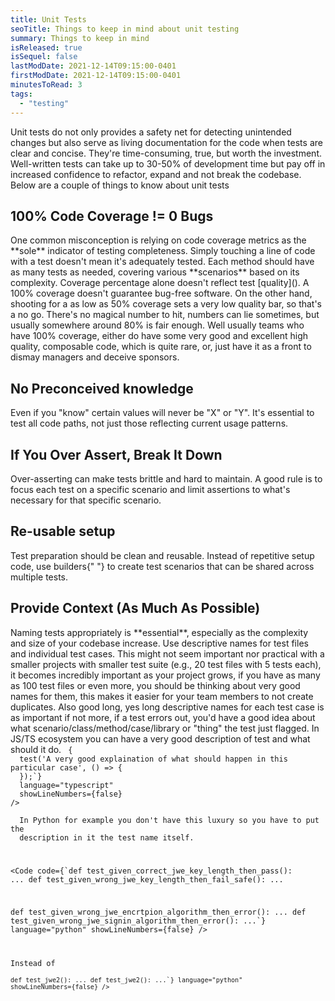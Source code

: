 ```yaml
---
title: Unit Tests
seoTitle: Things to keep in mind about unit testing
summary: Things to keep in mind
isReleased: true
isSequel: false
lastModDate: 2021-12-14T09:15:00-0401
firstModDate: 2021-12-14T09:15:00-0401
minutesToRead: 3
tags:
  - "testing"
---
```


<C>
  Unit tests do not only provides a safety net for detecting unintended changes
  but also serve as living documentation for the code when tests are clear and
  concise.
</C>
<C>
  They're time-consuming, true, but worth the investment. Well-written tests can
  take up to 30-50% of development time but pay off in increased confidence to
  refactor, expand and not break the codebase.
</C>
<C>Below are a couple of things to know about unit tests</C>
<H2 id="coverage">100% Code Coverage != 0 Bugs</H2>
<C>
  One common misconception is relying on code coverage metrics as the **sole**
  indicator of testing completeness. Simply touching a line of code with a test
  doesn't mean it's adequately tested. Each method should have as many tests as
  needed, covering various **scenarios** based on its complexity.
</C>
<C>
  Coverage percentage alone doesn't reflect test [quality](). A 100% coverage
  doesn't guarantee bug-free software. On the other hand, shooting for a as low
  as 50% coverage sets a very low quality bar, so that's a no go. There's no
  magical number to hit, numbers can lie sometimes, but usually somewhere around
  80% is fair enough.
</C>
<C>
  Well usually teams who have 100% coverage, either do have some very good and
  excellent high quality, composable code, which is quite rare, or, just have it
  as a front to dismay managers and deceive sponsors.
</C>
<H2>No Preconceived knowledge</H2>
<C>
  Even if you "know" certain values will never be "X" or "Y". It's essential to
  test all code paths, not just those reflecting current usage patterns.
</C>

<H2>If You Over Assert, Break It Down</H2>
<C>
  Over-asserting can make tests brittle and hard to maintain. A good rule is to
  focus each test on a specific scenario and limit assertions to what's
  necessary for that specific scenario.
</C>
<H2>Re-usable setup</H2>
<C>
  Test preparation should be clean and reusable. Instead of repetitive setup
  code, use <L href="https://en.wikipedia.org/wiki/Builder_pattern">builders</L>{" "}
  to create test scenarios that can be shared across multiple tests.
</C>
<H2>Provide Context (As Much As Possible)</H2>
<C>
  Naming tests appropriately is **essential**, especially as the complexity and
  size of your codebase increase. Use descriptive names for test files and
  individual test cases. This might not seem important nor practical with a
  smaller projects with smaller test suite (e.g., 20 test files with 5 tests
  each), it becomes incredibly important as your project grows, if you have as
  many as 100 test files or even more, you should be thinking about very good
  names for them, this makes it easier for your team members to not create
  duplicates. Also good long, yes long descriptive names for each test case is
  as important if not more, if a test errors out, you'd have a good idea about
  what scenario/class/method/case/library or "thing" the test just flagged.
</C>
<C>
  In JS/TS ecosystem you can have a very good description of test and what
  should it do.
</C>
<Code
  code={`describe("A very good description over what you're testing", () => {
  test('A very good explaination of what should happen in this particular case', () => {
  });`}
  language="typescript"
  showLineNumbers={false}
/>
<C>
  In Python for example you don't have this luxury so you have to put the
  description in it the test name itself.
</C>

<Code
  code={`def test_given_correct_jwe_key_length_then_pass():
	...
def test_given_wrong_jwe_key_length_then_fail_safe():
	...

def test_given_wrong_jwe_encrtpion_algorithm_then_error():
...
def test_given_wrong_jwe_signin_algorithm_then_error():
...`}
language="python"
showLineNumbers={false}
/>

 <C>
Instead of
</C>
<Code
  code={`def test_jwe1:
	...
def test_jwe2():
	...

def test_jwe2():
...
def test_jwe2():
...`}
language="python"
showLineNumbers={false}
/>
